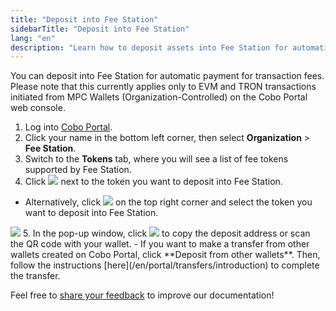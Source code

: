 ```yaml
---
title: "Deposit into Fee Station"
sidebarTitle: "Deposit into Fee Station"
lang: "en"
description: "Learn how to deposit assets into Fee Station for automatic payment of transaction fees on Cobo Portal."
---
```


<Note>You can deposit into Fee Station for automatic payment for transaction fees. Please note that this currently applies only to EVM and TRON transactions initiated from MPC Wallets (Organization-Controlled) on the Cobo Portal web console.</Note>

1. Log into [Cobo Portal](https://portal.cobo.com/login).
2. Click your name in the bottom left corner, then select **Organization** > **Fee Station**.
3. Switch to the **Tokens** tab, where you will see a list of fee tokens supported by Fee Station.
4. Click <img src="/en/images/fee-station/icon_deposit.svg" className="icon"></img> next to the token you want to deposit into Fee Station.
- Alternatively, click <img src="/en/images/fee-station/icon_deposit.svg" className="icon"></img> on the top right corner and select the token you want to deposit into Fee Station.
<img src="/en/images/fee-station/2.png" className="screenshot_full_screen"/>
5. In the pop-up window, click <img src="/en/images/fee-station/copy.svg" className="icon"></img> to copy the deposit address or scan the QR code with your wallet.
- If you want to make a transfer from other wallets created on Cobo Portal, click **Deposit from other wallets**. Then, follow the instructions [here](/en/portal/transfers/introduction) to complete the transfer.


<Tip>Feel free to [share your feedback](https://forms.zohopublic.com/cobo/form/DocumentFeedbackForm/formperma/QvLOhxJv1_JMsJ-1dleZ8Itb_7rzN-LtgvsDdxosoVI?referrername=manuals) to improve our documentation!</Tip>